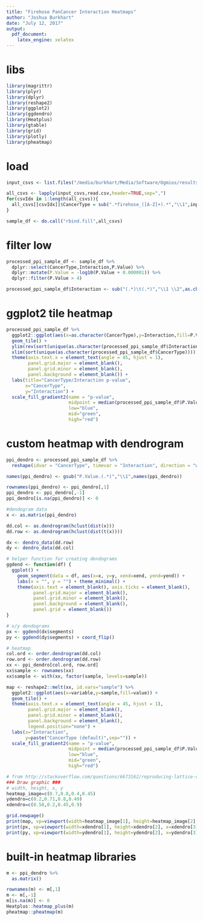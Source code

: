 ```yaml
---
title: "Firehose PanCancer Interaction Heatmaps"
author: "Joshua Burkhart"
date: "July 12, 2017"
output:
  pdf_document:
    latex_engine: xelatex
---
```


# libs
```r
library(magrittr)
library(plyr)
library(dplyr)
library(reshape2)
library(ggplot2)
library(ggdendro)
library(Heatplus)
library(gtable)
library(grid)
library(plotly)
library(pheatmap)

```

# load
```r
input_csvs <- list.files("/media/burkhart/Media/Software/Ogmios/results/heatmapData/",pattern = "*total_interactions_with_mutated_interfaces.csv",full.names = TRUE)

all_csvs <- lapply(input_csvs,read.csv,header=TRUE,sep=",")
for(csvIdx in 1:length(all_csvs)){
  all_csvs[[csvIdx]]$CancerType = sub(".*firehose_([A-Z]+).*","\\1",input_csvs[csvIdx])
}

sample_df <- do.call("rbind.fill",all_csvs)
```

# filter low 
```r
processed_ppi_sample_df <- sample_df %>%
  dplyr::select(CancerType,Interaction,P.Value) %>%
  dplyr::mutate(P.Value = -log10(P.Value + 0.000001)) %>%
  dplyr::filter(P.Value > 4)

processed_ppi_sample_df$Interaction <- sub("(.*)\t(.*)","\\1 \\2",as.character(processed_ppi_sample_df$Interaction))
```

# ggplot2 tile heatmap
```r
processed_ppi_sample_df %>%
  ggplot2::ggplot(aes(x=as.character(CancerType),y=Interaction,fill=P.Value)) +
  geom_tile() +
  ylim(rev(sort(unique(as.character(processed_ppi_sample_df$Interaction))))) +
  xlim(sort(unique(as.character(processed_ppi_sample_df$CancerType)))) +
  theme(axis.text.x = element_text(angle = 45, hjust = 1),
        panel.grid.major = element_blank(),
        panel.grid.minor = element_blank(),
        panel.background = element_blank()) +
  labs(title="CancerType/Interaction p-value",
       x="CancerType",
       y="Interaction") +
  scale_fill_gradient2(name = "p-value",
                       midpoint = median(processed_ppi_sample_df$P.Value),
                       low="blue",
                       mid="green",
                       high="red")
```

# custom heatmap with dendrogram

```r
ppi_dendro <- processed_ppi_sample_df %>%
  reshape(idvar = "CancerType", timevar = "Interaction", direction = "wide")

names(ppi_dendro) <- gsub("P.Value.(.*)","\\1",names(ppi_dendro))

rownames(ppi_dendro) <- ppi_dendro[,1]
ppi_dendro <- ppi_dendro[,-1]
ppi_dendro[is.na(ppi_dendro)] <- 0

#dendogram data
x <- as.matrix(ppi_dendro)

dd.col <- as.dendrogram(hclust(dist(x)))
dd.row <- as.dendrogram(hclust(dist(t(x))))

dx <- dendro_data(dd.row)
dy <- dendro_data(dd.col)

# helper function for creating dendograms
ggdend <- function(df) {
  ggplot() +
    geom_segment(data = df, aes(x=x, y=y, xend=xend, yend=yend)) +
    labs(x = "", y = "") + theme_minimal() +
    theme(axis.text = element_blank(), axis.ticks = element_blank(),
          panel.grid.major = element_blank(),
          panel.grid.minor = element_blank(),
          panel.background = element_blank(),            
          panel.grid = element_blank())
}

# x/y dendograms
px <- ggdend(dx$segments)
py <- ggdend(dy$segments) + coord_flip()

# heatmap
col.ord <- order.dendrogram(dd.col)
row.ord <- order.dendrogram(dd.row)
xx <- ppi_dendro[col.ord, row.ord]
xx$sample <- rownames(xx)
xx$sample <- with(xx, factor(sample, levels=sample))

map <- reshape2::melt(xx, id.vars="sample") %>%
  ggplot2::ggplot(aes(x=variable,y=sample,fill=value)) +
  geom_tile() +
  theme(axis.text.x = element_text(angle = 45, hjust = 1),
        panel.grid.major = element_blank(),
        panel.grid.minor = element_blank(),
        panel.background = element_blank(),
        legend.position="none") +
  labs(x="Interaction",
       y=paste("CancerType (default)",sep="")) +
  scale_fill_gradient2(name = "p-value",
                       midpoint = median(processed_ppi_sample_df$P.Value),
                       low="blue",
                       mid="green",
                       high="red")

# from http://stackoverflow.com/questions/6673162/reproducing-lattice-dendrogram-graph-with-ggplot2
### Draw graphic ###
# width, height, x, y
heatmap_image=c(0.7,0.8,0.4,0.45)
ydendro=c(0.2,0.71,0.8,0.49)
xdendro=c(0.58,0.2,0.45,0.9)

grid.newpage()
print(map, vp=viewport(width=heatmap_image[1], height=heatmap_image[2], x=heatmap_image[3], y=heatmap_image[4]))
print(px, vp=viewport(width=xdendro[1], height=xdendro[2], x=xdendro[3], y=xdendro[4]))
print(py, vp=viewport(width=ydendro[1], height=ydendro[2], x=ydendro[3], y=ydendro[4]))
```

# built-in heatmap libraries
```r
m <- ppi_dendro %>%
  as.matrix()

rownames(m) <- m[,1]
m <- m[,-1]
m[is.na(m)] <- 0
Heatplus::heatmap_plus(m)
pheatmap::pheatmap(m)
```